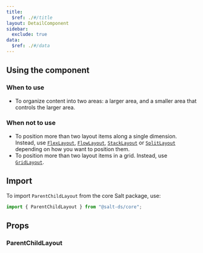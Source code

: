 ```yaml
---
title:
  $ref: ./#/title
layout: DetailComponent
sidebar:
  exclude: true
data:
  $ref: ./#/data
---
```


## Using the component

### When to use

- To organize content into two areas: a larger area, and a smaller area that controls the larger area.

### When not to use

- To position more than two layout items along a single dimension. Instead, use [`FlexLayout`](../flex-layout), [`FlowLayout`](../flow-layout), [`StackLayout`](../stack-layout) or [`SplitLayout`](../split-layout) depending on how you want to position them.
- To position more than two layout items in a grid. Instead, use [`GridLayout`](../grid-layout).

## Import

To import `ParentChildLayout` from the core Salt package, use:

```js
import { ParentChildLayout } from "@salt-ds/core";
```

## Props

### ParentChildLayout

<PropsTable packageName="core" componentName="ParentChildLayout" />
